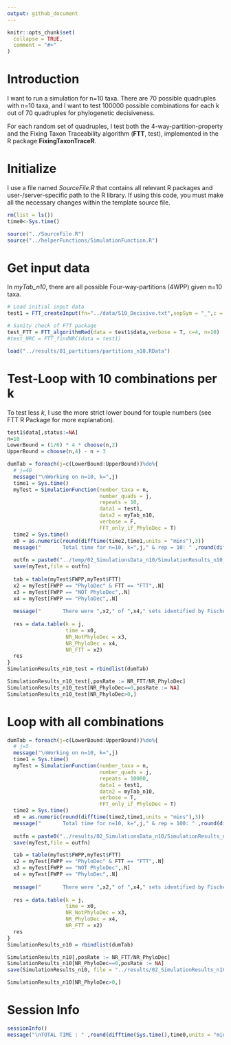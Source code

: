 ```yaml
---
output: github_document
---
```


<!-- 02_Simulation_n10.md is generated from 02_Simulation_n10.Rmd. Please edit that file -->

```r
knitr::opts_chunk$set(
  collapse = TRUE,
  comment = "#>"
)
```

# Introduction

<!-- badges: start -->

<!-- badges: end -->

I want to run a simulation for n=10 taxa. There are 70 possible quadruples with n=10 taxa, and I want to test 100000 possible combinations for each k out of 70 quadruples for phylogenetic decisiveness.

For each random set of quadruples, I test both the 4-way-partition-property and the Fixing Taxon Traceability algorithm (**FTT**, test), implemented in the R package **FixingTaxonTraceR**. 

# Initialize

I use a file named *SourceFile.R* that contains all relevant R packages and user-/server-specific path to the R library. If using this code, you must make all the necessary changes within the template source file. 

```r
rm(list = ls())
time0<-Sys.time()

source("../SourceFile.R")
source("../helperFunctions/SimulationFunction.R")

```

# Get input data

In *myTab_n10*, there are all possible Four-way-partitions (4WPP) given n=10 taxa. 

```r
# Load initial input data
test1 = FTT_createInput(fn="../data/S10_Decisive.txt",sepSym = "_",c = 4)

# Sanity check of FTT package
test_FTT = FTT_algorithmRed(data = test1$data,verbose = T, c=4, n=10)
#test_NRC = FTT_findNRC(data = test1)

load("../results/01_partitions/partitions_n10.RData")

```

# Test-Loop with 10 combinations per k

To test less $k$, I use the more strict lower bound for touple numbers (see FTT R Package for more explanation).

```r
test1$data[,status:=NA]
n=10
LowerBound = (1/6) * 4 * choose(n,2)
UpperBound = choose(n,4) - n + 3

dumTab = foreach(j=c(LowerBound:UpperBound))%do%{
  # j=40
  message("\nWorking on n=10, k=",j)
  time1 = Sys.time()
  myTest = SimulationFunction(number_taxa = n, 
                              number_quads = j,
                              repeats = 10,
                              data1 = test1,
                              data2 = myTab_n10,
                              verbose = F,
                              FFT_only_if_PhyloDec = T)
  time2 = Sys.time()
  x0 = as.numeric(round(difftime(time2,time1,units = "mins"),3))
  message("       Total time for n=10, k=",j," & rep = 10: " ,round(difftime(time2,time1,units = "mins"),3)," minutes")
  
  outfn = paste0("../temp/02_SimulationsData_n10/SimulationResults_n10_k",j,".RData")
  save(myTest,file = outfn)
  
  tab = table(myTest$FWPP,myTest$FTT)
  x2 = myTest[FWPP == "PhyloDec" & FTT == "FTT",.N]
  x3 = myTest[FWPP == "NOT PhyloDec",.N]
  x4 = myTest[FWPP == "PhyloDec",.N]
  
  message("       There were ",x2," of ",x4," sets identified by Fischers algorith as decisive (",round(x2/x4,4)*100,"%)")
  
  res = data.table(k = j,
                   time = x0,
                   NR_NotPhyloDec = x3,
                   NR_PhyloDec = x4,
                   NR_FTT = x2)
  res
}
SimulationResults_n10_test = rbindlist(dumTab)

SimulationResults_n10_test[,posRate := NR_FTT/NR_PhyloDec]
SimulationResults_n10_test[NR_PhyloDec==0,posRate := NA]
SimulationResults_n10_test[NR_PhyloDec>0,]

```

# Loop with all combinations

```r
dumTab = foreach(j=c(LowerBound:UpperBound))%do%{
  # j=5
  message("\nWorking on n=10, k=",j)
  time1 = Sys.time()
  myTest = SimulationFunction(number_taxa = n, 
                              number_quads = j,
                              repeats = 10000,
                              data1 = test1,
                              data2 = myTab_n10,
                              verbose = T,
                              FFT_only_if_PhyloDec = T)
  time2 = Sys.time()
  x0 = as.numeric(round(difftime(time2,time1,units = "mins"),3))
  message("       Total time for n=10, k=",j," & rep = 100: " ,round(difftime(time2,time1,units = "mins"),3)," minutes")
  
  outfn = paste0("../results/02_SimulationsData_n10/SimulationResults_n10_k",k,"_rep10000.RData")
  save(myTest,file = outfn)

  tab = table(myTest$FWPP,myTest$FTT)
  x2 = myTest[FWPP == "PhyloDec" & FTT == "FTT",.N]
  x3 = myTest[FWPP == "NOT PhyloDec",.N]
  x4 = myTest[FWPP == "PhyloDec",.N]
  
  message("       There were ",x2," of ",x4," sets identified by Fischers algorith as decisive (",round(x2/x4,4)*100,"%)")
  
  res = data.table(k = j,
                   time = x0,
                   NR_NotPhyloDec = x3,
                   NR_PhyloDec = x4,
                   NR_FTT = x2)
  res
}
SimulationResults_n10 = rbindlist(dumTab)

SimulationResults_n10[,posRate := NR_FTT/NR_PhyloDec]
SimulationResults_n10[NR_PhyloDec==0,posRate := NA]
save(SimulationResults_n10, file = "../results/02_SimulationResults_n10.RData")

SimulationResults_n10[NR_PhyloDec>0,]

```


# Session Info

```r
sessionInfo()
message("\nTOTAL TIME : " ,round(difftime(Sys.time(),time0,units = "mins"),3)," minutes")

```
